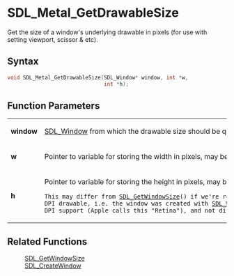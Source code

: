 = SDL_Metal_GetDrawableSize =

Get the size of a window's underlying drawable in pixels (for use with setting viewport, scissor & etc).

== Syntax ==

<syntaxhighlight lang='c'>
void SDL_Metal_GetDrawableSize(SDL_Window* window, int *w,
                               int *h);
</syntaxhighlight>

== Function Parameters ==

{|
|'''window'''
|[[SDL_Window]] from which the drawable size should be queried
|-
|'''w'''
|Pointer to variable for storing the width in pixels, may be NULL
|-
|'''h'''
|Pointer to variable for storing the height in pixels, may be NULL
 This may differ from [[SDL_GetWindowSize]]() if we're rendering to a high-DPI drawable, i.e. the window was created with [[SDL_WINDOW_ALLOW_HIGHDPI]] on a platform with high-DPI support (Apple calls this "Retina"), and not disabled by the \c [[SDL_HINT_VIDEO_HIGHDPI_DISABLED]] hint.
|}

== Related Functions ==

:[[SDL_GetWindowSize]]
:[[SDL_CreateWindow]]



